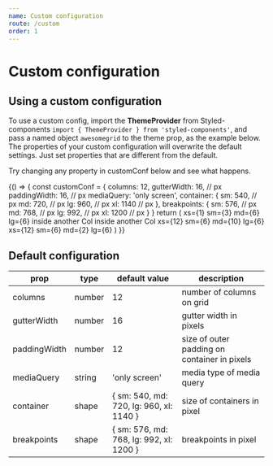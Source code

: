 ```yaml
---
name: Custom configuration
route: /custom
order: 1
---
```


# Custom configuration

## Using a custom configuration

To use a custom config, import the **ThemeProvider** 
from Styled-components ```import { ThemeProvider } from 'styled-components'```, 
and pass a named object ```awesomegrid``` to the theme prop, as the example below.
The properties of your custom configuration will overwrite the default settings. Just set properties that are different from the default.

Try changing any property in customConf below and see what happens.

<Playground>
{() => {
  const customConf = {
    columns: 12,
    gutterWidth: 16, // px
    paddingWidth: 16, // px
    mediaQuery: 'only screen',
    container: {
      sm: 540, // px
      md: 720, // px
      lg: 960, // px
      xl: 1140 // px
    },
    breakpoints: {
      sm: 576, // px
      md: 768, // px
      lg: 992, // px
      xl: 1200 // px
    }
  }
  return (
    <ThemeProvider theme={{awesomegrid: customConf}}>
      <Container>
        <Row>
          <Col debug xs={4} sm={6} md={9}>
            <span role="img" aria-label="so cool">
              xs={1} sm={3} md={6} lg={6}
            </span>
          </Col>
          <Col debug noGutter>
            <Col debug>inside another Col</Col>
            <Col debug>inside another Col</Col>
          </Col>
        </Row>
        <Row>
          <Col debug xs={12} sm={6} md={10} lg={6}>
            xs={12} sm={6} md={10} lg={6}
          </Col>
          <Col debug xs={12} sm={6} md={2} lg={6}>
            xs={12} sm={6} md={2} lg={6}
          </Col>
        </Row>
      </Container>
    </ThemeProvider>
    )
  }}
</Playground>


## Default configuration

| prop         | type   | default value                           | description                                  |
|--------------|--------|-----------------------------------------|----------------------------------------------|
| columns      | number | 12                                      | number of columns on grid                    |
| gutterWidth  | number | 16                                      | gutter width in pixels                       |
| paddingWidth | number | 12                                      | size of outer padding on container in pixels |
| mediaQuery   | string | 'only screen'                           | media type of media query                    |
| container    | shape  | { sm: 540, md: 720, lg: 960, xl: 1140 } | size of containers in pixel                  |
| breakpoints  | shape  | { sm: 576, md: 768, lg: 992, xl: 1200 } | breakpoints in pixel                         |